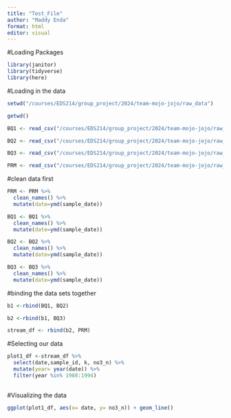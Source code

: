 ```yaml
---
title: "Test_File"
author: "Maddy Enda"
format: html
editor: visual
---
```


#Loading Packages
```r
library(janitor)
library(tidyverse)
library(here)
```

#Loading in the data
```r
setwd("/courses/EDS214/group_project/2024/team-mojo-jojo/raw_data")

getwd()

BQ1 <- read_csv("/courses/EDS214/group_project/2024/team-mojo-jojo/raw_data/QuebradaCuenca1-Bisley.csv")

BQ2 <- read_csv("/courses/EDS214/group_project/2024/team-mojo-jojo/raw_data/QuebradaCuenca2-Bisley.csv")

BQ3 <- read_csv("/courses/EDS214/group_project/2024/team-mojo-jojo/raw_data/QuebradaCuenca3-Bisley.csv")

PRM <- read_csv("/courses/EDS214/group_project/2024/team-mojo-jojo/raw_data/RioMameyesPuenteRoto.csv")
```

#clean data first
```r
PRM <- PRM %>%
  clean_names() %>%
  mutate(date=ymd(sample_date))

BQ1 <- BQ1 %>%
  clean_names() %>%
  mutate(date=ymd(sample_date))

BQ2 <- BQ2 %>%
  clean_names() %>%
  mutate(date=ymd(sample_date))

BQ3 <- BQ3 %>%
  clean_names() %>%
  mutate(date=ymd(sample_date))

```


#binding the data sets together
```r
b1 <-rbind(BQ1, BQ2)

b2 <-rbind(b1, BQ3)

stream_df <- rbind(b2, PRM)

```

#Selecting our data
```r
plot1_df <-stream_df %>%
  select(date,sample_id, k, no3_n) %>%
  mutate(year= year(date)) %>%
  filter(year %in% 1988:1994)
 
```

#Visualizing the data
```r
ggplot(plot1_df, aes(x= date, y= no3_n)) + geom_line()
```




